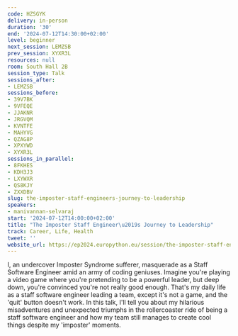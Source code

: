 ```yaml
---
code: HZSGYK
delivery: in-person
duration: '30'
end: '2024-07-12T14:30:00+02:00'
level: beginner
next_session: LEMZSB
prev_session: XYXR3L
resources: null
room: South Hall 2B
session_type: Talk
sessions_after:
- LEMZSB
sessions_before:
- 39V7BK
- 9VFEQE
- JJAKNR
- JRGVQM
- KVNTFE
- MAHYVG
- QZAG8P
- XPXYWD
- XYXR3L
sessions_in_parallel:
- 8FKHES
- KDH3J3
- LXYWXR
- QS8KJY
- ZXXDBV
slug: the-imposter-staff-engineers-journey-to-leadership
speakers:
- manivannan-selvaraj
start: '2024-07-12T14:00:00+02:00'
title: "The Imposter Staff Engineer\u2019s Journey to Leadership"
track: Career, Life, Health
tweet: ''
website_url: https://ep2024.europython.eu/session/the-imposter-staff-engineers-journey-to-leadership
---
```


I, an undercover Imposter Syndrome sufferer, masquerade as a Staff Software Engineer amid an army of coding geniuses. Imagine you're playing a video game where you're pretending to be a powerful leader, but deep down, you're convinced you're not really good enough. That's my daily life as a staff software engineer leading a team, except it's not a game, and the 'quit' button doesn't work. In this talk, I'll tell you about my hilarious misadventures and unexpected triumphs in the rollercoaster ride of being a staff software engineer and how my team still manages to create cool things despite my 'imposter' moments.
